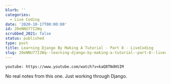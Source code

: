 ```yaml
---
blurb: ''
categories:
  - Live Coding
date: '2020-10-17T00:00:00'
id: 20eNNU77I2Wq
scrubbed_2021: false
status: published
type: post
title: Learning Django By Making A Tutorial - Part 8 - LiveCoding
slug: 20eNNU77I2Wq--learning-django-by-making-a-tutorial--part-8--livecoding
---
```


`youtube: https://www.youtube.com/watch?v=kaQ8TNdHSIM`

No real notes from this one. Just working through Django.
